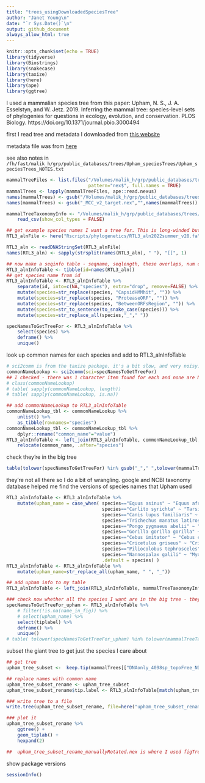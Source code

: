 ```yaml
---
title: "trees_usingDownloadedSpeciesTree"
author: "Janet Young\n"
date: "`r Sys.Date()`\n"
output: github_document
always_allow_html: true
---
```


```r
knitr::opts_chunk$set(echo = TRUE)
library(tidyverse)
library(Biostrings)
library(snakecase)
library(taxize)
library(here)
library(ape)
library(ggtree)
```


I used a mammalian species tree from this paper: Upham, N. S., J. A. Esselstyn, and W. Jetz. 2019. Inferring the mammal tree: species-level sets of phylogenies for questions in ecology, evolution, and conservation. PLOS Biology. https://doi.org/10.1371/journal.pbio.3000494

first I read tree and metadata I downloaded from [this website](https://data.vertlife.org)


metadata file was from [here](https://data.vertlife.org/mammaltree/taxonomy_mamPhy_5911species.csv)

see also notes in `/fh/fast/malik_h/grp/public_databases/trees/Upham_speciesTrees/Upham_speciesTrees_NOTES.txt`


```r
mammalTreeFiles <- list.files("/Volumes/malik_h/grp/public_databases/trees/Upham_speciesTrees",
                              pattern="nex$", full.names = TRUE)
mammalTrees <- lapply(mammalTreeFiles, ape::read.nexus)
names(mammalTrees) <- gsub("/Volumes/malik_h/grp/public_databases/trees/Upham_speciesTrees/MamPhy_fullPosterior_BDvr_","",mammalTreeFiles)
names(mammalTrees) <- gsub("_MCC_v2_target.nex","",names(mammalTrees))

mammalTreeTaxonomyInfo <- "/Volumes/malik_h/grp/public_databases/trees/Upham_speciesTrees/taxonomy_mamPhy_5911species.csv" %>% 
    read_csv(show_col_types = FALSE)
```

```r
## get example species names I want a tree for. This is long-winded but it should be a working example:
RTL3_alnFile <- here("Rscripts/phylogenetics/RTL3_aln2022summer_v28.fa")

RTL3_aln <- readDNAStringSet(RTL3_alnFile)
names(RTL3_aln) <- sapply(strsplit(names(RTL3_aln), " "), "[[", 1)

## now make a seqinfo table - seqname, seqlength, these overlaps, num capsid/protease-overlapping stop-free regions
RTL3_alnInfoTable <- tibble(id=names(RTL3_aln))
## get species name from id
RTL3_alnInfoTable <- RTL3_alnInfoTable %>% 
    separate(id, into=c(NA,"species"), extra="drop", remove=FALSE) %>% 
    mutate(species=str_replace(species, "CapsidHMMhit", "")) %>% 
    mutate(species=str_replace(species, "ProteaseORF", "")) %>% 
    mutate(species=str_replace(species, "BetweenORFsRegion", "")) %>% 
    mutate(species=str_to_sentence(to_snake_case(species))) %>% 
    mutate(species=str_replace_all(species,"_"," "))
```

```r
specNamesToGetTreeFor <- RTL3_alnInfoTable %>% 
    select(species) %>% 
    deframe() %>% 
    unique()
```

look up common names for each species and add to RTL3_alnInfoTable

```r
# sci2comm is from the taxize package. it's a bit slow, and very noisy.
commonNameLookup <- sci2comm(sci=specNamesToGetTreeFor)
## I checked - there was 1 character item found for each and none are NA
# class(commonNameLookup)
# table( sapply(commonNameLookup, length))
# table( sapply(commonNameLookup, is.na))

## add commonNameLookup to RTL3_alnInfoTable
commonNameLookup_tbl <- commonNameLookup %>% 
    unlist() %>% 
    as_tibble(rownames="species")
commonNameLookup_tbl <- commonNameLookup_tbl %>% 
    dplyr::rename("common_name"="value")
RTL3_alnInfoTable <- left_join(RTL3_alnInfoTable, commonNameLookup_tbl, by="species") %>% 
    relocate(common_name, .after="species")
```

check they're in the big tree 
```r
table(tolower(specNamesToGetTreeFor) %in% gsub("_"," ",tolower(mammalTreeTaxonomyInfo$Species_Name)))
```

they're not all there so I do a bit of wrangling.  google and NCBI taxonomy database helped me find the versions of species names that Upham used
```r
RTL3_alnInfoTable <- RTL3_alnInfoTable %>% 
    mutate(upham_name = case_when( species=="Equus asinus" ~ "Equus africanus",
                                   species=="Carlito syrichta" ~ "Tarsius syrichta",
                                   species=="Canis lupus familiaris" ~ "Canis lupus",
                                   species=="Trichechus manatus latirostris" ~ "Trichechus manatus",
                                   species=="Pongo pygmaeus abelii" ~ "Pongo abelii",
                                   species=="Gorilla gorilla gorilla" ~ "Gorilla gorilla",
                                   species=="Cebus imitator" ~ "Cebus capucinus",
                                   species=="Cricetulus griseus" ~ "Cricetulus barabensis",
                                   species=="Piliocolobus tephrosceles" ~ "Colobus guereza", ## not the same species, but I just want it appearing as a sister taxon to  ColobusAngolensism which is present
                                   species=="Nannospalax galili" ~ "Myospalax aspalax", ## really not the same, but any spalax will do
                                   .default = species) )
RTL3_alnInfoTable <- RTL3_alnInfoTable %>% 
    mutate(upham_name=str_replace_all(upham_name, " ", "_"))

## add upham info to my table
RTL3_alnInfoTable <- left_join(RTL3_alnInfoTable, mammalTreeTaxonomyInfo, by=c("upham_name"="Species_Name"))
```

```r
### check now whether all the species I want are in the big tree - they are
specNamesToGetTreeFor_upham <- RTL3_alnInfoTable %>%
    # filter(!is.na(name_in_fig)) %>%
    # select(upham_name) %>%
    select(tiplabel) %>% 
    deframe() %>%
    unique()
# table( tolower(specNamesToGetTreeFor_upham) %in% tolower(mammalTreeTaxonomyInfo$tiplabel ))
```

subset the giant tree to get just the species I care about

```r

## get tree
upham_tree_subset <-  keep.tip(mammalTrees[["DNAonly_4098sp_topoFree_NDexp"]], specNamesToGetTreeFor_upham)

## replace names with common name
upham_tree_subset_rename <- upham_tree_subset
upham_tree_subset_rename$tip.label <- RTL3_alnInfoTable[match(upham_tree_subset$tip.label, RTL3_alnInfoTable$tiplabel),"common_name"] %>% deframe()

### write tree to a file
write.tree(upham_tree_subset_rename, file=here("upham_tree_subset_rename.phy"))

### plot it
upham_tree_subset_rename %>% 
    ggtree() +
    geom_tiplab() +
    hexpand(2)

##  upham_tree_subset_rename_manuallyRotated.nex is where I used figTree to rotate that tree to match species order I wanted and reexported
```

show package versions 
```r
sessionInfo()
```


